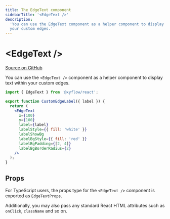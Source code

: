 ```yaml
---
title: The EdgeText component
sidebarTitle: '<EdgeText />'
description:
  'You can use the EdgeText component as a helper component to display text within
  your custom edges.'
---
```


# \<EdgeText />

[Source on GitHub](https://github.com/xyflow/xyflow/blob/main/packages/react/src/components/Edges/EdgeText.tsx)

You can use the `<EdgeText />` component as a helper component to display text
within your custom edges.

```jsx
import { EdgeText } from '@xyflow/react';

export function CustomEdgeLabel({ label }) {
  return (
    <EdgeText
      x={100}
      y={100}
      label={label}
      labelStyle={{ fill: 'white' }}
      labelShowBg
      labelBgStyle={{ fill: 'red' }}
      labelBgPadding={[2, 4]}
      labelBgBorderRadius={2}
    />
  );
}
```

## Props

For TypeScript users, the props type for the `<EdgeText />` component is exported
as `EdgeTextProps`.

<APIDocs componentName="EdgeText" groupKeys="Omit<SVGAttributes<SVGElement>, 'x' | 'y'>" />

Additionally, you may also pass any standard React HTML attributes such as `onClick`,
`className` and so on.
